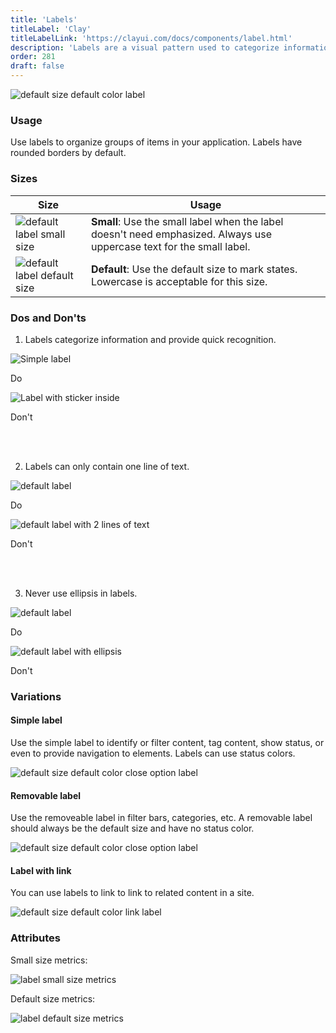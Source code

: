 ```yaml
---
title: 'Labels'
titleLabel: 'Clay'
titleLabelLink: 'https://clayui.com/docs/components/label.html'
description: 'Labels are a visual pattern used to categorize information providing quick and easy recognition.'
order: 281
draft: false
---
```



![default size default color label](/images/lexicon/Labels.jpg)

### Usage

Use labels to organize groups of items in your application. Labels have rounded borders by default.

### Sizes

| Size                                                            | Usage                                                                                                                 |
| --------------------------------------------------------------- | --------------------------------------------------------------------------------------------------------------------- |
| ![default label small size](/images/lexicon/LabelSmall.jpg)     | **Small**: Use the small label when the label doesn't need emphasized. Always use uppercase text for the small label. |
| ![default label default size](/images/lexicon/LabelDefault.jpg) | **Default**: Use the default size to mark states. Lowercase is acceptable for this size.                              |

### Dos and Don'ts

1. Labels categorize information and provide quick recognition.

<Grid templateColumns="1fr 1fr" autoRows="auto" gap="2rem">
	<Grid.Item>
		<div class="image-container">
			<img
				src="/images/lexicon/LabelSmallDo.jpg"
				alt="Simple label"
			/>
		</div>
		<p class="do">Do</p>
	</Grid.Item>
	<Grid.Item>
		<div class="image-container">
		<img
			src="/images/lexicon/LabelSmallDont.jpg"
			alt="Label with sticker inside"
		/>
		</div>
		<p class="dont">Don't</p>
	</Grid.Item>
</Grid>
<br/>
<br/>

2. Labels can only contain one line of text.

<Grid templateColumns="1fr 1fr" autoRows="auto" gap="2rem">
	<Grid.Item>
		<div class="image-container">
			<img
				src="/images/lexicon/LabelTextDo.jpg"
				alt="default label"
			/>
		</div>
		<p class="do">Do</p>
	</Grid.Item>
	<Grid.Item>
		<div class="image-container">
			<img
				src="/images/lexicon/LabelTextDontLines.jpg"
				alt="default label with 2 lines of text"
			/>
			</div>
		<p class="dont">Don't</p>
	</Grid.Item>
</Grid>
<br/>
<br/>

3. Never use ellipsis in labels.

<Grid templateColumns="1fr 1fr" autoRows="auto" gap="2rem">
	<Grid.Item>
		<div class="image-container">
			<img src="/images/lexicon/LabelTextDo.jpg" alt="default label" />
		</div>
		<p class="do">Do</p>
	</Grid.Item>
	<Grid.Item>
		<div class="image-container">
			<img
				src="/images/lexicon/LabelTextDontEllipsis.jpg"
				alt="default label with ellipsis"
			/>
		</div>
		<p class="dont">Don't</p>
	</Grid.Item>
</Grid>

### Variations

#### Simple label

Use the simple label to identify or filter content, tag content, show status, or even to provide navigation to elements. Labels can use status colors.

![default size default color close option label](/images/lexicon/LabelDefault.jpg)

#### Removable label

Use the removeable label in filter bars, categories, etc. A removable label should always be the default size and have no status color.

![default size default color close option label](/images/lexicon/LabelRemovable.jpg)

#### Label with link

You can use labels to link to link to related content in a site.

![default size default color link label](/images/lexicon/LabelLink.jpg)

### Attributes

Small size metrics:

![label small size metrics](/images/lexicon/LabelSmallMetrics.jpg)

Default size metrics:

![label default size metrics](/images/lexicon/LabelMetrics.jpg)
